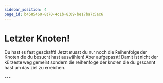```yaml
---
sidebar_position: 4
page_id: b4585460-8270-4c1b-8309-be17ba7b5ac6
---
```




# Letzter Knoten!

Du hast es fast geschafft!
Jetzt musst du nur noch die Reihenfolge der Knoten die du besucht hast auswählen!
Aber aufgepasst! Damit ist nicht der kürzeste weg gemeint sondern die reihenfolge der knoten die du gescannt hast um das ziel zu erreichen.

<NodeGraph newNodes={[]} />

<AdventureOptions>
  <AdventureOption label="A" nestGuessIn="60">
    ---
  </AdventureOption>
</AdventureOptions>